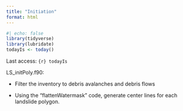 ```yaml
---
title: "Initiation"
format: html
---
```


```r
#| echo: false
library(tidyverse)
library(lubridate)
todayIs <- today()
```

Last access: `{r} todayIs`

LS_initPoly.f90:

-   Filter the inventory to debris avalanches and debris flows

-   Using the "flattenWatermask" code, generate center lines for each landslide polygon.
